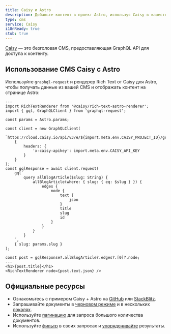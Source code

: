 ```yaml
---
title: Caisy и Astro
description: Добавьте контент в проект Astro, используя Caisy в качестве CMS
type: cms
service: Caisy
i18nReady: true
stub: true
---
```


[Caisy](https://caisy.io/) — это безголовая CMS, предоставляющая GraphQL API для доступа к контенту.

## Использование CMS Caisy с Astro

Используйте `graphql-request` и рендерер Rich Text от Caisy для Astro, чтобы получать данные из вашей CMS и отображать контент на странице Astro:

```astro title="src/pages/blog/[...slug].astro"
---
import RichTextRenderer from '@caisy/rich-text-astro-renderer';
import { gql, GraphQLClient } from 'graphql-request';

const params = Astro.params;

const client = new GraphQLClient(
	`https://cloud.caisy.io/api/v3/e/${import.meta.env.CAISY_PROJECT_ID}/graphql`,
	{
		headers: {
			'x-caisy-apikey': import.meta.env.CAISY_API_KEY
		}
	}
);
const gqlResponse = await client.request(
	gql`
		query allBlogArticle($slug: String) {
			allBlogArticle(where: { slug: { eq: $slug } }) {
				edges {
					node {
						text {
							json
						}
						title
						slug
						id
					}
				}
			}
		}
	`,
	{ slug: params.slug }
);

const post = gqlResponse?.allBlogArticle?.edges?.[0]?.node;
---
<h1>{post.title}</h1>
<RichTextRenderer node={post.text.json} />
```

## Официальные ресурсы

- Ознакомьтесь с примером Caisy + Astro на [GitHub](https://github.com/caisy-io/caisy-example-astro) или [StackBlitz](https://stackblitz.com/github/caisy-io/caisy-example-astro?file=src%2Fpages%2Fblog%2F%5B...slug%5D.astro).
- Запрашивайте документы в [черновом режиме](https://caisy.io/developer/docs/external-api/localization-and-preview#preview-mode-15) и в нескольких [локалях](https://caisy.io/developer/docs/external-api/localization-and-preview#localization-in-a-graphql-query-8).
- Используйте [пагинацию](https://caisy.io/developer/docs/external-api/queries-pagination) для запроса большого количества документов.
- Используйте [фильтр](https://caisy.io/developer/docs/external-api/external-filter-and-sorting) в своих запросах и [упорядочивайте](https://caisy.io/developer/docs/external-api/external-filter-and-sorting#sorting-8) результаты.